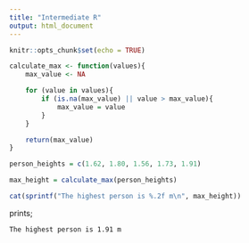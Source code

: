 ```yaml
---
title: "Intermediate R"
output: html_document
---
```


```r
knitr::opts_chunk$set(echo = TRUE)
```

```R
calculate_max <- function(values){
    max_value <- NA

    for (value in values){
        if (is.na(max_value) || value > max_value){
            max_value = value
        }
    }

    return(max_value)
}

person_heights = c(1.62, 1.80, 1.56, 1.73, 1.91)

max_height = calculate_max(person_heights)

cat(sprintf("The highest person is %.2f m\n", max_height))
```

prints;

```
The highest person is 1.91 m
```

